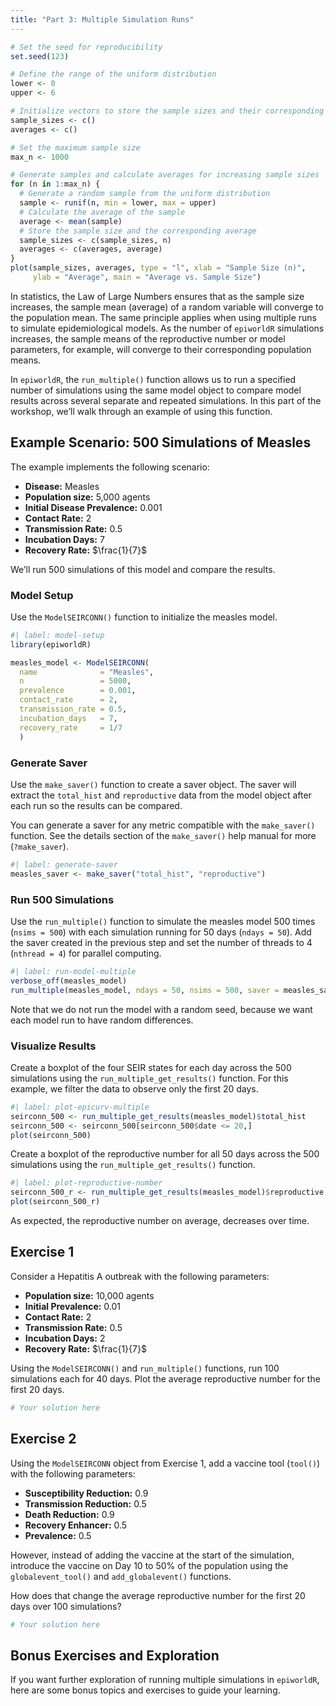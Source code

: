 ```yaml
---
title: "Part 3: Multiple Simulation Runs"
---
```


```r
# Set the seed for reproducibility
set.seed(123)

# Define the range of the uniform distribution
lower <- 0
upper <- 6

# Initialize vectors to store the sample sizes and their corresponding averages
sample_sizes <- c()
averages <- c()

# Set the maximum sample size
max_n <- 1000

# Generate samples and calculate averages for increasing sample sizes
for (n in 1:max_n) {
  # Generate a random sample from the uniform distribution
  sample <- runif(n, min = lower, max = upper)
  # Calculate the average of the sample
  average <- mean(sample)
  # Store the sample size and the corresponding average
  sample_sizes <- c(sample_sizes, n)
  averages <- c(averages, average)
}
plot(sample_sizes, averages, type = "l", xlab = "Sample Size (n)", 
     ylab = "Average", main = "Average vs. Sample Size")
```

In statistics, the Law of Large Numbers ensures that as the sample size increases, the sample mean (average) of a random variable will converge to the population mean. The same principle applies when using multiple runs to simulate epidemiological models. As the number of `epiworldR` simulations increases, the sample means of the reproductive number or model parameters, for example, will converge to their corresponding population means.

In `epiworldR`, the `run_multiple()` function allows us to run a specified number of simulations using the same model object to compare model results across several separate and repeated simulations. In this part of the workshop, we'll walk through an example of using this function.

## Example Scenario: 500 Simulations of Measles

The example implements the following scenario:

-   **Disease:** Measles
-   **Population size:** 5,000 agents
-   **Initial Disease Prevalence:** 0.001
-   **Contact Rate:** 2
-   **Transmission Rate:** 0.5
-   **Incubation Days:** 7
-   **Recovery Rate:** $\frac{1}{7}$

We'll run 500 simulations of this model and compare the results.

### Model Setup

Use the `ModelSEIRCONN()` function to initialize the measles model.

```r
#| label: model-setup
library(epiworldR)

measles_model <- ModelSEIRCONN(
  name              = "Measles",
  n                 = 5000, 
  prevalence        = 0.001, 
  contact_rate      = 2,
  transmission_rate = 0.5,
  incubation_days   = 7,
  recovery_rate     = 1/7
  )
```

### Generate Saver

Use the `make_saver()` function to create a saver object. The saver will extract the `total_hist` and `reproductive` data from the model object after each run so the results can be compared.

::: callout-note
You can generate a saver for any metric compatible with the `make_saver()` function. See the details section of the `make_saver()` help manual for more (`?make_saver`).
:::

```r
#| label: generate-saver
measles_saver <- make_saver("total_hist", "reproductive")
```

### Run 500 Simulations

Use the `run_multiple()` function to simulate the measles model 500 times (`nsims = 500`) with each simulation running for 50 days (`ndays = 50`). Add the saver created in the previous step and set the number of threads to 4 (`nthread = 4`) for parallel computing.

```r
#| label: run-model-multiple
verbose_off(measles_model)
run_multiple(measles_model, ndays = 50, nsims = 500, saver = measles_saver, nthread = 4)
```

Note that we do not run the model with a random seed, because we want each model run to have random differences.

### Visualize Results

Create a boxplot of the four SEIR states for each day across the 500 simulations using the `run_multiple_get_results()` function. For this example, we filter the data to observe only the first 20 days.

```r
#| label: plot-epicurv-multiple
seirconn_500 <- run_multiple_get_results(measles_model)$total_hist
seirconn_500 <- seirconn_500[seirconn_500$date <= 20,]
plot(seirconn_500)
```

Create a boxplot of the reproductive number for all 50 days across the 500 simulations using the `run_multiple_get_results()` function.

```r
#| label: plot-reproductive-number
seirconn_500_r <- run_multiple_get_results(measles_model)$reproductive
plot(seirconn_500_r)
```

As expected, the reproductive number on average, decreases over time.

## Exercise 1

Consider a Hepatitis A outbreak with the following parameters:

-   **Population size:** 10,000 agents
-   **Initial Prevalence:** 0.01
-   **Contact Rate:** 2
-   **Transmission Rate:** 0.5
-   **Incubation Days:** 2
-   **Recovery Rate:** $\frac{1}{7}$

Using the `ModelSEIRCONN()` and `run_multiple()` functions, run 100 simulations each for 40 days. Plot the average reproductive number for the first 20 days.

```r
# Your solution here
```

## Exercise 2

Using the `ModelSEIRCONN` object from Exercise 1, add a vaccine tool (`tool()`) with the following parameters:

-   **Susceptibility Reduction:** 0.9
-   **Transmission Reduction:** 0.5
-   **Death Reduction:** 0.9
-   **Recovery Enhancer:** 0.5
-   **Prevalence:** 0.5

However, instead of adding the vaccine at the start of the simulation, introduce the vaccine on Day 10 to 50% of the population using the `globalevent_tool()` and `add_globalevent()` functions.

How does that change the average reproductive number for the first 20 days over 100 simulations?

```r
# Your solution here
```

## Bonus Exercises and Exploration

If you want further exploration of running multiple simulations in `epiworldR`, here are some bonus topics and exercises to guide your learning.
